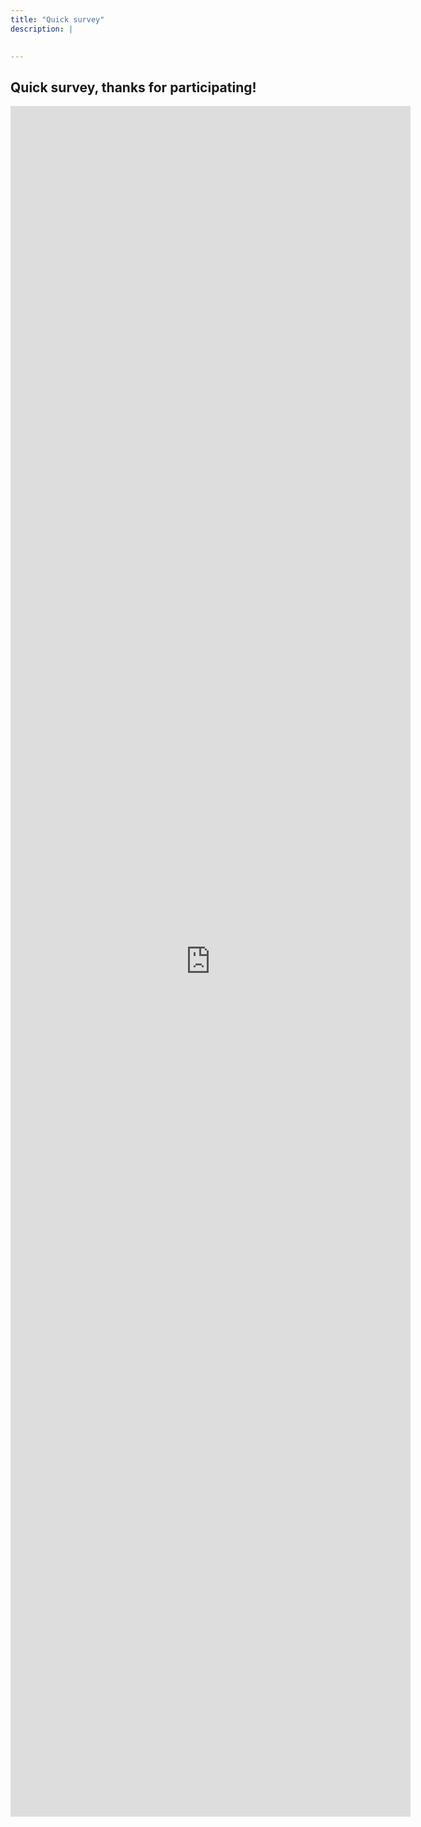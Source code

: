 ```yaml
---
title: "Quick survey"
description: |
  

---
```




## Quick survey, thanks for participating!

<iframe src="https://docs.google.com/forms/d/e/1FAIpQLSdLIgDzTLCYjN9mEpGgb8Z2wKV0QOWwkfrvj3pzmJvpKE740Q/viewform?embedded=true" width="640" height="2737" frameborder="0" marginheight="0" marginwidth="0">Loading…</iframe>




